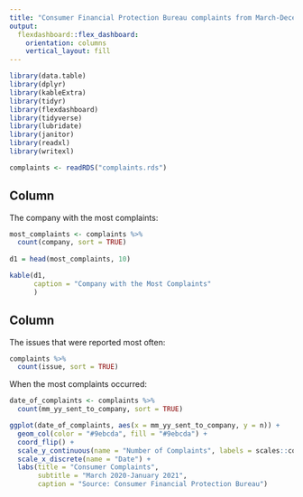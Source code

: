```yaml
---
title: "Consumer Financial Protection Bureau complaints from March-December 2020"
output: 
  flexdashboard::flex_dashboard:
    orientation: columns
    vertical_layout: fill
---
```


```r
library(data.table)
library(dplyr)
library(kableExtra)
library(tidyr)
library(flexdashboard)
library(tidyverse)
library(lubridate)
library(janitor)
library(readxl)
library(writexl)

complaints <- readRDS("complaints.rds")
```

Column {data-width=650}
-----------------------------------------------------------------------


The company with the most complaints:
```r
most_complaints <- complaints %>%
  count(company, sort = TRUE)
  
d1 = head(most_complaints, 10)

kable(d1,
      caption = "Company with the Most Complaints"
      )
```

Column {data-width=350}
-----------------------------------------------------------------------

The issues that were reported most often:
```r
complaints %>%
  count(issue, sort = TRUE)
```


When the most complaints occurred: 
```r
date_of_complaints <- complaints %>%
  count(mm_yy_sent_to_company, sort = TRUE)

ggplot(date_of_complaints, aes(x = mm_yy_sent_to_company, y = n)) + 
  geom_col(color = "#9ebcda", fill = "#9ebcda") +
  coord_flip() +
  scale_y_continuous(name = "Number of Complaints", labels = scales::comma) +
  scale_x_discrete(name = "Date") +
  labs(title = "Consumer Complaints", 
       subtitle = "March 2020-January 2021",
       caption = "Source: Consumer Financial Protection Bureau")
```


```r

```

